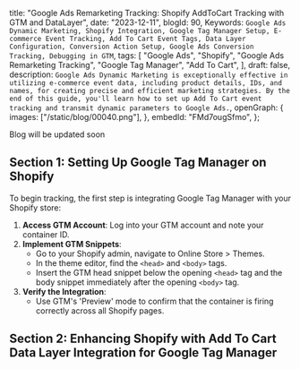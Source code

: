  title:
  "Google Ads Remarketing Tracking: Shopify AddToCart Tracking with GTM and DataLayer",
 date: "2023-12-11",
 blogId: 90,
 Keywords: `Google Ads Dynamic Marketing, Shopify Integration, Google Tag Manager Setup, E-commerce Event Tracking, Add To Cart Event Tags, Data Layer Configuration, Conversion Action Setup, Google Ads Conversion Tracking, Debugging in GTM`,
 tags: [
  "Google Ads",
  "Shopify",
  "Google Ads Remarketing Tracking",
  "Google Tag Manager",
  "Add To Cart",
 ],
 draft: false,
 description: `Google Ads Dynamic Marketing is exceptionally effective in utilizing e-commerce event data, including product details, IDs, and names, for creating precise and efficient marketing strategies. By the end of this guide, you'll learn how to set up Add To Cart event tracking and transmit dynamic parameters to Google Ads.`,
 openGraph: {
  images: ["/static/blog/00040.png"],
 },
 embedId: "FMd7ougSfmo",
};

<BlogHeader metadata={metadata} />

Blog will be updated soon

<YoutubeEmbed embedId={metadata.embedId} />

## Section 1: Setting Up Google Tag Manager on Shopify

To begin tracking, the first step is integrating Google Tag Manager with your Shopify store:

1. **Access GTM Account**: Log into your GTM account and note your container ID.
2. **Implement GTM Snippets**:
   - Go to your Shopify admin, navigate to Online Store > Themes.
   - In the theme editor, find the `<head>` and `<body>` tags.
   - Insert the GTM head snippet below the opening `<head>` tag and the body snippet immediately after the opening `<body>` tag.
3. **Verify the Integration**:
   - Use GTM's 'Preview' mode to confirm that the container is firing correctly across all Shopify pages.

## Section 2: Enhancing Shopify with Add To Cart Data Layer Integration for Google Tag Manager

<AddToCart />

